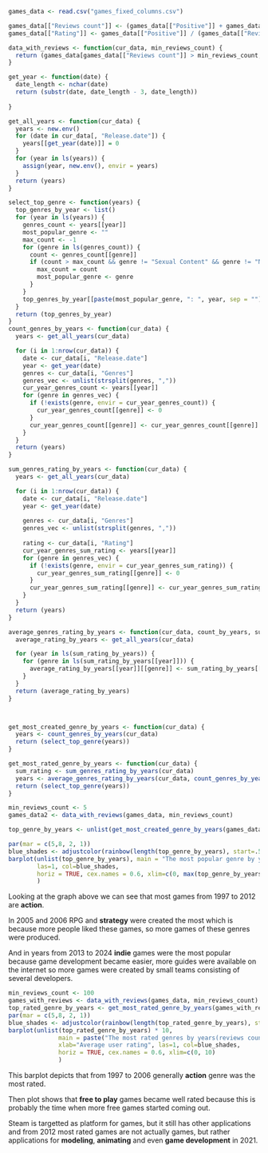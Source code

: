 ```r
games_data <- read.csv("games_fixed_columns.csv")
```

```r
games_data[["Reviews count"]] <- (games_data[["Positive"]] + games_data[["Negative"]])
games_data[["Rating"]] <- games_data[["Positive"]] / (games_data[["Reviews count"]])

data_with_reviews <- function(cur_data, min_reviews_count) {
  return (games_data[games_data[["Reviews count"]] > min_reviews_count, ])
}

```

```r

get_year <- function(date) {
  date_length <- nchar(date)
  return (substr(date, date_length - 3, date_length))
  
}

get_all_years <- function(cur_data) {
  years <- new.env()
  for (date in cur_data[, "Release.date"]) {
    years[[get_year(date)]] = 0
  }
  for (year in ls(years)) {
    assign(year, new.env(), envir = years)
  }
  return (years)
}
```

```r

select_top_genre <- function(years) {
  top_genres_by_year <- list()
  for (year in ls(years)) {
    genres_count <- years[[year]]
    most_popular_genre <- ""
    max_count <- -1
    for (genre in ls(genres_count)) {
      count <- genres_count[[genre]]
      if (count > max_count && genre != "Sexual Content" && genre != "Nudity") {
        max_count = count
        most_popular_genre <- genre
      }
    }
    top_genres_by_year[[paste(most_popular_genre, ": ", year, sep = "")]] = max_count
  }
  return (top_genres_by_year)
}
count_genres_by_years <- function(cur_data) {
  years <- get_all_years(cur_data)

  for (i in 1:nrow(cur_data)) {
    date <- cur_data[i, "Release.date"]
    year <- get_year(date)
    genres <- cur_data[i, "Genres"]
    genres_vec <- unlist(strsplit(genres, ","))
    cur_year_genres_count <- years[[year]]
    for (genre in genres_vec) {
      if (!exists(genre, envir = cur_year_genres_count)) {
        cur_year_genres_count[[genre]] <- 0
      }
      cur_year_genres_count[[genre]] <- cur_year_genres_count[[genre]] + 1
    }
  }
  return (years)
}

sum_genres_rating_by_years <- function(cur_data) {
  years <- get_all_years(cur_data)

  for (i in 1:nrow(cur_data)) {
    date <- cur_data[i, "Release.date"]
    year <- get_year(date)
    
    genres <- cur_data[i, "Genres"]
    genres_vec <- unlist(strsplit(genres, ","))
    
    rating <- cur_data[i, "Rating"]
    cur_year_genres_sum_rating <- years[[year]]
    for (genre in genres_vec) {
      if (!exists(genre, envir = cur_year_genres_sum_rating)) {
        cur_year_genres_sum_rating[[genre]] <- 0
      }
      cur_year_genres_sum_rating[[genre]] <- cur_year_genres_sum_rating[[genre]] + rating
    }
  }
  return (years)
}

average_genres_rating_by_years <- function(cur_data, count_by_years, sum_rating_by_years) {
  average_rating_by_years <- get_all_years(cur_data)

  for (year in ls(sum_rating_by_years)) {
    for (genre in ls(sum_rating_by_years[[year]])) {
      average_rating_by_years[[year]][[genre]] <- sum_rating_by_years[[year]][[genre]] / count_by_years[[year]][[genre]]
    }
  }
  return (average_rating_by_years)
}



get_most_created_genre_by_years <- function(cur_data) {
  years <- count_genres_by_years(cur_data)
  return (select_top_genre(years))
}

get_most_rated_genre_by_years <- function(cur_data) {
  sum_rating <- sum_genres_rating_by_years(cur_data)
  years <- average_genres_rating_by_years(cur_data, count_genres_by_years(cur_data), sum_rating)
  return (select_top_genre(years))
}

```

```r
min_reviews_count <- 5
games_data2 <- data_with_reviews(games_data, min_reviews_count)

top_genre_by_years <- unlist(get_most_created_genre_by_years(games_data2))

par(mar = c(5,8, 2, 1))
blue_shades <- adjustcolor(rainbow(length(top_genre_by_years), start=.5, end=.65), alpha.f = 0.7)
barplot(unlist(top_genre_by_years), main = "The most popular genre by years", xlab="Games count",
        las=1, col=blue_shades,
        horiz = TRUE, cex.names = 0.6, xlim=c(0, max(top_genre_by_years))
        )
```

Looking at the graph above we can see that most games from 1997 to 2012 are **action**.

In 2005 and 2006 RPG and **strategy** were created the most which is because more people liked these games, so more games of these genres were produced.

And in years from 2013 to 2024 **indie** games were the most popular because game development became easier, more guides were available on the internet so more games were created by small teams consisting of several developers.

```r
min_reviews_count <- 100
games_with_reviews <- data_with_reviews(games_data, min_reviews_count)
top_rated_genre_by_years <- get_most_rated_genre_by_years(games_with_reviews)
par(mar = c(5,8, 2, 1))
blue_shades <- adjustcolor(rainbow(length(top_rated_genre_by_years), start=.5, end=.65), alpha.f = 0.7)
barplot(unlist(top_rated_genre_by_years) * 10,
              main = paste("The most rated genres by years(reviews count > ", min_reviews_count, ")"),
              xlab="Average user rating", las=1, col=blue_shades,
              horiz = TRUE, cex.names = 0.6, xlim=c(0, 10)
              )

```

This barplot depicts that from 1997 to 2006 generally **action** genre was the most rated.

Then plot shows that **free to play** games became well rated because this is probably the time when more free games started coming out.

Steam is targetted as platform for games, but it still has other applications and from 2012 most rated games are not actually games, but rather applications for **modeling**, **animating** and even **game development** in 2021.
